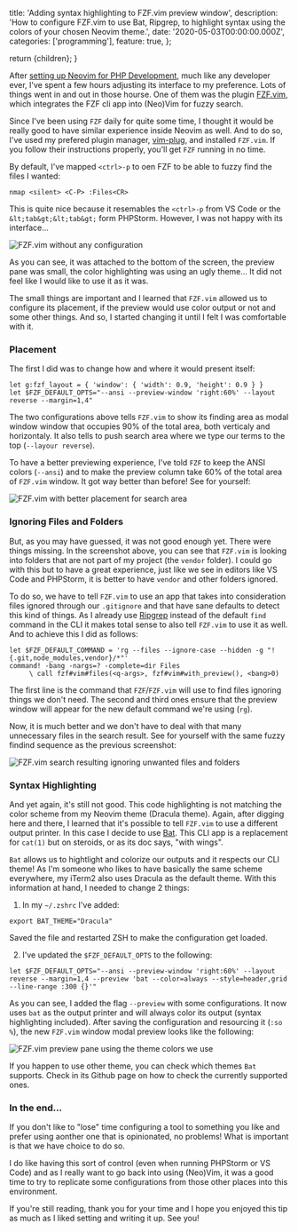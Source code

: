 
  title: 'Adding syntax highlighting to FZF.vim preview window',
  description:
    'How to configure FZF.vim to use Bat, Ripgrep, to highlight syntax  using the colors of your chosen Neovim theme.',
  date: '2020-05-03T00:00:00.000Z',
  categories: ['programming'],
  feature: true,
};

  return <BlogPage meta={meta}>{children}</BlogPage>;
}

After [setting up Neovim for PHP Development], much like any developer ever, I've spent
a few hours adjusting its interface to my preference. Lots of things went in and out in
those hourse. One of them was the plugin [FZF.vim], which integrates the FZF cli app
into (Neo)Vim for fuzzy search.

Since I've been using `FZF` daily for quite some time, I thought it would be really good
to have similar experience inside Neovim as well. And to do so, I've used my prefered
plugin manager, [vim-plug], and installed `FZF.vim`. If you follow their instructions
properly, you'll get `FZF` running in no time.

By default, I've mapped `<ctrl>-p` to oen FZF to be able to fuzzy find the files
I wanted:

```vim
nmap <silent> <C-P> :Files<CR>
```

This is quite nice because it resemables the `<ctrl>-p` from VS Code or the
`&lt;tab&gt;&lt;tab&gt;` form PHPStorm. However, I was not happy with its interface...

![FZF.vim without any configuration](https://res.cloudinary.com/erickpatrick/image/upload/c_pad,h_400,w_auto,q_60/v1588453222/erickpatrick.net/Screenshot_2020-05-02_at_22.59.55)

As you can see, it was attached to the bottom of the screen, the preview pane was small,
the color highlighting was using an ugly theme... It did not feel like I would like to
use it as it was.

The small things are important and I learned that `FZF.vim` allowed us to configure its
placement, if the preview would use color output or not and some other things. And so,
I started changing it until I felt I was comfortable with it.

### Placement

The first I did was to change how and where it would present itself:

```shell
let g:fzf_layout = { 'window': { 'width': 0.9, 'height': 0.9 } }
let $FZF_DEFAULT_OPTS="--ansi --preview-window 'right:60%' --layout reverse --margin=1,4"
```

The two configurations above tells `FZF.vim` to show its finding area as modal window
window that occupies 90% of the total area, both verticaly and horizontaly. It also
tells to push search area where we type our terms to the top (`--layour reverse`).

To have a better previewing experience, I've told `FZF` to keep the ANSI colors (`--ansi`)
and to make the preview column take 60% of the total area of `FZF.vim` window. It got
way better than before! See for yourself:

![FZF.vim with better placement for search area](https://res.cloudinary.com/erickpatrick/image/upload/c_pad,h_400,w_auto,q_60/v1588454315/erickpatrick.net/Screenshot_2020-05-02_at_23.16.08)

### Ignoring Files and Folders

But, as you may have guessed, it was not good enough yet. There were things missing. In
the screenshot above, you can see that `FZF.vim` is looking into folders that are not
part of my project (the `vendor` folder). I could go with this but to have a great
experience, just like we see in editors like VS Code and PHPStorm, it is better
to have `vendor` and other folders ignored.

To do so, we have to tell `FZF.vim` to use an app that takes into consideration files
ignored through our `.gitignore` and that have sane defaults to detect this kind of
things. As I already use [Ripgrep] instead of the default `find` command in the CLI
it makes total sense to also tell `FZF.vim` to use it as well. And to achieve this
I did as follows:

```shell
let $FZF_DEFAULT_COMMAND = 'rg --files --ignore-case --hidden -g "!{.git,node_modules,vendor}/*"'
command! -bang -nargs=? -complete=dir Files
     \ call fzf#vim#files(<q-args>, fzf#vim#with_preview(), <bang>0)
```

The first line is the command that `FZF`/`FZF.vim` will use to find files ignoring things
we don't need. The second and third ones ensure that the preview window will appear for
the new default command we're using (`rg`).

Now, it is much better and we don't have to deal with that many unnecessary files in the
search result. See for yourself with the same fuzzy findind sequence as the previous
screenshot:

![FZF.vim search resulting ignoring unwanted files and folders](https://res.cloudinary.com/erickpatrick/image/upload/c_pad,h_400,w_auto,q_60/v1588455082/erickpatrick.net/Screenshot_2020-05-02_at_23.31.08)

### Syntax Highlighting

And yet again, it's still not good. This code highlighting is not matching the color scheme
from my Neovim theme (Dracula theme). Again, after digging here and there, I learned that
it's possible to tell `FZF.vim` to use a different output printer. In this case I decide
to use [Bat]. This CLI app is a replacement for `cat(1)` but on steroids, or as its doc
says, "with wings".

`Bat` allows us to hightlight and colorize our outputs and it respects our CLI theme! As I'm
someone who likes to have basically the same scheme everywhere, my iTerm2 also uses Dracula
as the default theme. With this information at hand, I needed to change 2 things:

1. In my `~/.zshrc` I've added:

```shell
export BAT_THEME="Dracula"
```

Saved the file and restarted ZSH to make the configuration get loaded.

2. I've updated the `$FZF_DEFAULT_OPTS` to the following:

```shell
let $FZF_DEFAULT_OPTS="--ansi --preview-window 'right:60%' --layout reverse --margin=1,4 --preview 'bat --color=always --style=header,grid --line-range :300 {}'"
```

As you can see, I added the flag `--preview` with some configurations. It now uses
`bat` as the output printer and will always color its output (syntax highlighting
included). After saving the configuration and resourcing it (`:so %`), the new
`FZF.vim` window modal preview looks like the following:

![FZF.vim preview pane using the theme colors we use](https://res.cloudinary.com/erickpatrick/image/upload/c_pad,h_400,w_auto,q_60/v1588456318/erickpatrick.net/Screenshot_2020-05-02_at_23.51.47)

If you happen to use other theme, you can check which themes `Bat` supports. Check in
its Github page on how to check the currently supported ones.

### In the end...

If you don't like to "lose" time configuring a tool to something you like and prefer
using aonther one that is opinionated, no problems! What is important is that we have
choice to do so.

I do like having this sort of control (even when running PHPStorm or VS Code) and as
I really want to go back into using (Neo)Vim, it was a good time to try to replicate
some configurations from those other places into this environment.

If you're still reading, thank you for your time and I hope you enjoyed this tip as much
as I liked setting and writing it up. See you!

[setting up neovim for php development]: https://www.erickpatrick.net/blog/my-neovim-setup-for-php-development
[fzf.vim]: https://github.com/junegunn/fzf.vim/
[vim-plug]: https://github.com/junegunn/vim-plug
[ripgrep]: https://github.com/BurntSushi/ripgrepp
[bat]: https://github.com/sharkdp/bat

